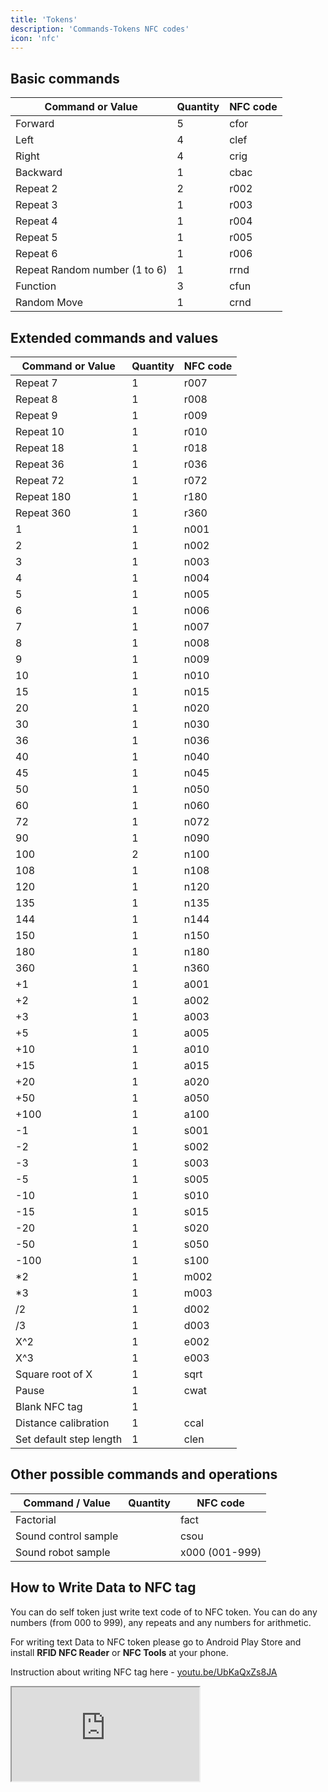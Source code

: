 ```yaml
---
title: 'Tokens'
description: 'Commands-Tokens NFC codes'
icon: 'nfc'
---
```


## **Basic commands**

| Command or Value | Quantity | NFC code |
| --- | --- | --- |
| Forward | 5 | cfor |
| Left | 4 | clef |
| Right | 4 | crig |
| Backward | 1 | cbac |
| Repeat 2 | 2 | r002 |
| Repeat 3 | 1 | r003 |
| Repeat 4 | 1 | r004 |
| Repeat 5 | 1 | r005 |
| Repeat 6 | 1 | r006 |
| Repeat Random number (1 to 6) | 1 | rrnd |
| Function | 3 | cfun |
| Random Move | 1 | crnd |

## **Extended commands and values**

| Command or Value | Quantity | NFC code |
| --- | --- | --- |
| Repeat 7 | 1 | r007 |
| Repeat 8 | 1 | r008 |
| Repeat 9 | 1 | r009 |
| Repeat 10 | 1 | r010 |
| Repeat 18 | 1 | r018 |
| Repeat 36 | 1 | r036 |
| Repeat 72 | 1 | r072 |
| Repeat 180 | 1 | r180 |
| Repeat 360 | 1 | r360 |
| 1 | 1 | n001 |
| 2 | 1 | n002 |
| 3 | 1 | n003 |
| 4 | 1 | n004 |
| 5 | 1 | n005 |
| 6 | 1 | n006 |
| 7 | 1 | n007 |
| 8 | 1 | n008 |
| 9 | 1 | n009 |
| 10 | 1 | n010 |
| 15 | 1 | n015 |
| 20 | 1 | n020 |
| 30 | 1 | n030 |
| 36 | 1 | n036 |
| 40 | 1 | n040 |
| 45 | 1 | n045 |
| 50 | 1 | n050 |
| 60 | 1 | n060 |
| 72 | 1 | n072 |
| 90 | 1 | n090 |
| 100 | 2 | n100 |
| 108 | 1 | n108 |
| 120 | 1 | n120 |
| 135 | 1 | n135 |
| 144 | 1 | n144 |
| 150 | 1 | n150 |
| 180 | 1 | n180 |
| 360 | 1 | n360 |
| +1 | 1 | a001 |
| +2 | 1 | a002 |
| +3 | 1 | a003 |
| +5 | 1 | a005 |
| +10 | 1 | a010 |
| +15 | 1 | a015 |
| +20 | 1 | a020 |
| +50 | 1 | a050 |
| +100 | 1 | a100 |
| -1 | 1 | s001 |
| -2 | 1 | s002 |
| -3 | 1 | s003 |
| -5 | 1 | s005 |
| -10 | 1 | s010 |
| -15 | 1 | s015 |
| -20 | 1 | s020 |
| -50 | 1 | s050 |
| -100 | 1 | s100 |
| *2 | 1 | m002 |
| *3 | 1 | m003 |
| /2 | 1 | d002 |
| /3 | 1 | d003 |
| X^2 | 1 | e002 |
| X^3 | 1 | e003 |
| Square root of X | 1 | sqrt |
| Pause | 1 | cwat 
| Blank NFC tag | 1 |  
| Distance calibration | 1 | ccal |
| Set default step length | 1 | clen |

## **Other possible commands and operations**

| Command / Value | Quantity | NFC code |
| --- | --- | --- |
| Factorial |  | fact |
| Sound control sample |   | csou |
| Sound robot sample |   | x000 (001-999) |

## **How to Write Data to NFC tag**

You can do self token just write text code of to NFC token. You can do any numbers (from 000 to 999), any repeats and any numbers for arithmetic.

For writing text Data to NFC token please go to Android Play Store and install **RFID NFC Reader** or **NFC Tools** at your phone.

Instruction about writing NFC tag here - [youtu.be/UbKaQxZs8JA](https://youtu.be/UbKaQxZs8JA)

<div
  style={{
    position: 'relative',
    paddingBottom: '56.25%',
    height: 0,
    overflow: 'hidden',
  }}
>
  <iframe
    src="https://www.youtube.com/embed/UbKaQxZs8JA?si=WT8wWYBe_Ql7TovQ"
    style={{
      position: 'absolute',
      top: 0,
      left: 0,
      width: '100%',
      height: '100%',
    }}
    allow="accelerometer; autoplay; clipboard-write; encrypted-media; gyroscope; picture-in-picture"
    allowFullScreen
  />
</div>

